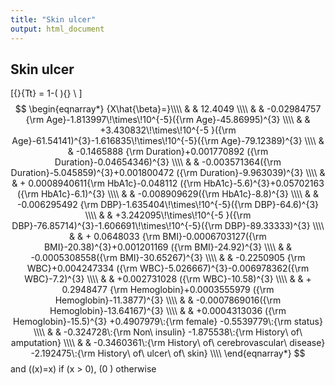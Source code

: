 ```yaml
---
title: "Skin ulcer"
output: html_document
---
```


## Skin ulcer

\[{\rm Prob}\{T\geq t\} = 1-\Phi( \frac{\log(t)-X\beta}{2.202554} ){\rm \ \ where} \\ \]
$$
\begin{eqnarray*}
{X\hat{\beta}=}\\\\
& & 12.4049 \\\\
& &  -0.02984757  {\rm Age}-1.813997\!\times\!10^{-5}({\rm Age}-45.86995)^{3}  \\\\
& &   +3.430832\!\times\!10^{-5 }({\rm Age}-61.54141)^{3}-1.616835\!\times\!10^{-5}({\rm Age}-79.12389)^{3}  \\\\
& &  -0.1465888  {\rm Duration}+0.001770892 ({\rm Duration}-0.04654346)^{3}  \\\\
& &   -0.003571364({\rm Duration}-5.045859)^{3}+0.001800472 ({\rm Duration}-9.963039)^{3}  \\\\
& & + 0.0008940611{\rm HbA1c}-0.048112   ({\rm HbA1c}-5.6)^{3}+0.05702163  ({\rm HbA1c}-6.1)^{3}  \\\\
& &   -0.008909629({\rm HbA1c}-8.8)^{3}  \\\\
& &  -0.006295492 {\rm DBP}-1.635404\!\times\!10^{-5}({\rm DBP}-64.6)^{3}  \\\\
& &   +3.242095\!\times\!10^{-5 }({\rm DBP}-76.85714)^{3}-1.606691\!\times\!10^{-5}({\rm DBP}-89.33333)^{3}  \\\\
& & + 0.0648033    {\rm BMI}-0.0006703127({\rm BMI}-20.38)^{3}+0.001201169  ({\rm BMI}-24.92)^{3}  \\\\
& &   -0.0005308558({\rm BMI}-30.65267)^{3}  \\\\
& &  -0.2250905  {\rm WBC}+0.004247334 ({\rm WBC}-5.026667)^{3}-0.006978362({\rm WBC}-7.2)^{3}  \\\\
& &   +0.002731028 ({\rm WBC}-10.58)^{3}  \\\\
& & + 0.2948477    {\rm Hemoglobin}+0.0003555979 ({\rm Hemoglobin}-11.3877)^{3}  \\\\
& &  -0.0007869016({\rm Hemoglobin}-13.64167)^{3}  \\\\
& &   +0.0004313036 ({\rm Hemoglobin}-15.5)^{3}  +0.4907979\:{\rm female} -0.5539779\:{\rm status} \\\\
& &  -0.324728\:{\rm Non\ insulin} -1.875538\:{\rm History\ of\ amputation} \\\\
& &  -0.3460361\:{\rm History\ of\ cerebrovascular\ disease} -2.192475\:{\rm History\ of\ ulcer\ of\ skin} \\\\
\end{eqnarray*}
$$
and \((x)=x\) if \(x > 0\), \(0 \) otherwise
